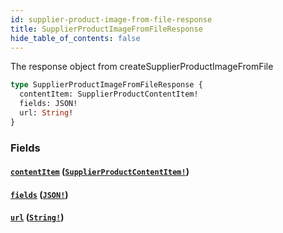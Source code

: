 ```yaml
---
id: supplier-product-image-from-file-response
title: SupplierProductImageFromFileResponse
hide_table_of_contents: false
---
```



The response object from createSupplierProductImageFromFile

```graphql
type SupplierProductImageFromFileResponse {
  contentItem: SupplierProductContentItem!
  fields: JSON!
  url: String!
}
```


### Fields

#### [`contentItem`](#) ([`SupplierProductContentItem!`](/developers/supplier-apis/supply-api/graphql/reference/objects/supplier-product-content-item))




#### [`fields`](#) ([`JSON!`](/developers/supplier-apis/supply-api/graphql/reference/scalars/json))




#### [`url`](#) ([`String!`](/developers/supplier-apis/supply-api/graphql/reference/scalars/string))






